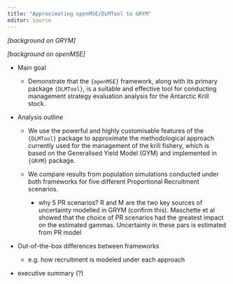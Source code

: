 ```yaml
---
title: "Approximating openMSE/DLMTool to GRYM"
editor: source
---
```


*[background on GRYM]*

*[background on openMSE]*


- Main goal

  - Demonstrate that the `{openMSE}` framework, along with its primary package
  `{DLMTool}`, is a suitable and effective tool for conducting management
  strategy evaluation analysis for the Antarctic Krill stock. 
   
- Analysis outline

  - We use the powerful and highly customisable features of the `{DLMTool}` package
  to approximate the methodological approach currently used for the management
  of the krill fishery, which is based on the Generalised Yield Model (GYM) and
  implemented in `{GRYM}` package.
  
  - We compare results from population simulations conducted under both frameworks 
  for five different Proportional Recruitment scenarios.
  
    - why 5 PR scenarios? R and M are the two key sources of uncertainty modelled
  in GRYM (confirm this). Maschette et al showed that the choice of PR scenarios
  had the greatest impact on the estimated gammas. Uncertainty in these pars is
  estimated from PR model


- Out-of-the-box differences between frameworks

  - e.g. how recruitment is modeled under each approach
  

- executive summary (?)






<!-- 

GRYM features not present in DLMTools that might cause deviations between the two
frameworks:

- GRYM is a daily-based age-structured model, i.e. population status and dynamics is
represented at a daily timesteps. This allows to model some of the population
characteristics (e.g. length@age, natural mortality, etc.) at a day-level, and
therefore allowing the specification of within-year patterns. DLMTool uses an
year-based age-structured model and so doesn't have the capacity to account for
within-year features in the population. Some specific examples:

  - fishing period & growth. As it stands, krill fishing season is assumed
  to spread across the whole year, so there is no real different to a year-step
  model. However, if fishing season is restricted to a given part of the year,
  then GRYM will account for the proportion of individuals that are selectable
  by the fishery given their size and growth during that period of year. In
  contrast, an year-step model applies the same fishing mortality to all
  individuals in that age-class
  
  - within-year growth pattern
  
  - within-year natural mortality pattern
  
  - SSB: GRYM computes SSB0 and SSB for a given period of the year (the
  spawning period). DLMTool considers SSB for a whole year. 
  
  - B0: GRYM applies harvest rate gamma to an estimate of B0 at a given time 
  period of the year (monitoring period), while DLMTool computes B0 for a whole given year.
  
  - first modeled age
  
  
  
  become vulnerable to
  the fishery as the grow over the year 




-->


